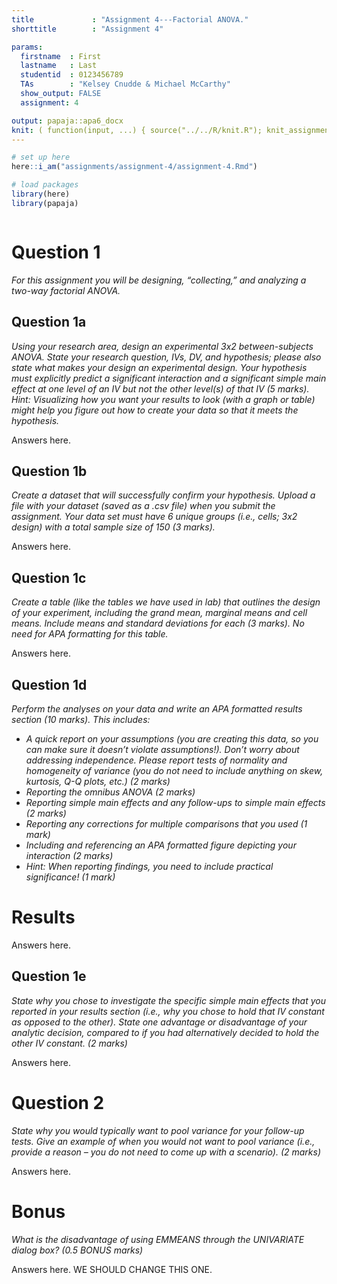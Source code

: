 ```yaml
---
title             : "Assignment 4---Factorial ANOVA."
shorttitle        : "Assignment 4"

params:
  firstname  : First
  lastname   : Last
  studentid  : 0123456789
  TAs        : "Kelsey Cnudde & Michael McCarthy"
  show_output: FALSE
  assignment: 4

output: papaja::apa6_docx
knit: ( function(input, ...) { source("../../R/knit.R"); knit_assignment(input, ...) })
---
```


```r
# set up here
here::i_am("assignments/assignment-4/assignment-4.Rmd")

# load packages
library(here)
library(papaja)
```

```r
```

# Question 1

*For this assignment you will be designing, “collecting,” and analyzing a two-way factorial ANOVA.*

## Question 1a

*Using your research area, design an experimental 3x2 between-subjects ANOVA. State your research question, IVs, DV, and hypothesis; please also state what makes your design an experimental design. Your hypothesis must explicitly predict a significant interaction and a significant simple main effect at one level of an IV but not the other level(s) of that IV (5 marks). Hint: Visualizing how you want your results to look (with a graph or table) might help you figure out how to create your data so that it meets the hypothesis.*

Answers here.

\newpage

## Question 1b

*Create a dataset that will successfully confirm your hypothesis. Upload a file with your dataset (saved as a .csv file) when you submit the assignment. Your data set must have 6 unique groups (i.e., cells; 3x2 design) with a total sample size of 150 (3 marks).*

Answers here.

\newpage

## Question 1c

*Create a table (like the tables we have used in lab) that outlines the design of your experiment, including the grand mean, marginal means and cell means. Include means and standard deviations for each (3 marks). No need for APA formatting for this table.*

Answers here.

\newpage

## Question 1d

*Perform the analyses on your data and write an APA formatted results section (10 marks). This includes:*

- *A quick report on your assumptions (you are creating this data, so you can make sure it doesn’t violate assumptions!). Don’t worry about addressing independence. Please report tests of normality and homogeneity of variance (you do not need to include anything on skew, kurtosis, Q-Q plots, etc.) (2 marks)*
- *Reporting the omnibus ANOVA (2 marks)*
- *Reporting simple main effects and any follow-ups to simple main effects (2 marks)*
- *Reporting any corrections for multiple comparisons that you used (1 mark)*
- *Including and referencing an APA formatted figure depicting your interaction (2 marks)*
- *Hint: When reporting findings, you need to include practical significance! (1 mark)*

# Results

Answers here.

\newpage

## Question 1e

*State why you chose to investigate the specific simple main effects that you reported in your results section (i.e., why you chose to hold that IV constant as opposed to the other). State one advantage or disadvantage of your analytic decision, compared to if you had alternatively decided to hold the other IV constant. (2 marks)*

Answers here.

\newpage

# Question 2

*State why you would typically want to pool variance for your follow-up tests. Give an example of when you would not want to pool variance (i.e., provide a reason – you do not need to come up with a scenario). (2 marks)*

Answers here.

\newpage

# Bonus

*What is the disadvantage of using EMMEANS through the UNIVARIATE dialog box? (0.5 BONUS marks)*

Answers here. WE SHOULD CHANGE THIS ONE.
